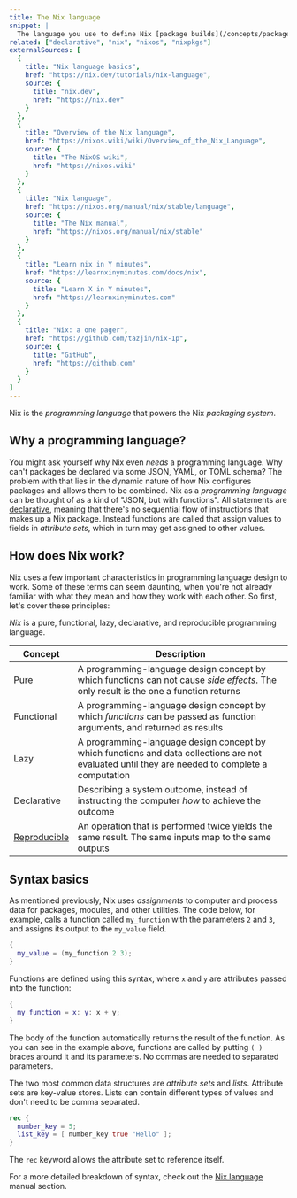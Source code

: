 ```yaml
---
title: The Nix language
snippet: |
  The language you use to define Nix [package builds](/concepts/packages), [development environments](/concepts/dev-env), [NixOS configurations](/concepts/nixos), and more.
related: ["declarative", "nix", "nixos", "nixpkgs"]
externalSources: [
  {
    title: "Nix language basics",
    href: "https://nix.dev/tutorials/nix-language",
    source: {
      title: "nix.dev",
      href: "https://nix.dev"
    }
  },
  {
    title: "Overview of the Nix language",
    href: "https://nixos.wiki/wiki/Overview_of_the_Nix_Language",
    source: {
      title: "The NixOS wiki",
      href: "https://nixos.wiki"
    }
  },
  {
    title: "Nix language",
    href: "https://nixos.org/manual/nix/stable/language",
    source: {
      title: "The Nix manual",
      href: "https://nixos.org/manual/nix/stable"
    }
  },
  {
    title: "Learn nix in Y minutes",
    href: "https://learnxinyminutes.com/docs/nix",
    source: {
      title: "Learn X in Y minutes",
      href: "https://learnxinyminutes.com"
    }
  },
  {
    title: "Nix: a one pager",
    href: "https://github.com/tazjin/nix-1p",
    source: {
      title: "GitHub",
      href: "https://github.com"
    }
  }
]
---
```


Nix is the *programming language* that powers the Nix *packaging system*.

## Why a programming language?

You might ask yourself why Nix even *needs* a programming language.
Why can't packages be declared via some JSON, YAML, or TOML schema?
The problem with that lies in the dynamic nature of how Nix configures packages and allows them to be combined.
Nix as a *programming language* can be thought of as a kind of "JSON, but with functions".
All statements are [declarative], meaning that there's no sequential flow of instructions that makes up a Nix package.
Instead functions are called that assign values to fields in *attribute sets*, which in turn may get assigned to other values.

## How does Nix work?

Nix uses a few important characteristics in programming language design to work.
Some of these terms can seem daunting, when you're not already familiar with what they mean and how they work with each other.
So first, let's cover these principles:

*Nix* is a pure, functional, lazy, declarative, and reproducible programming language.

| Concept                                   | Description                                                                                                                                     |
|-------------------------------------------|-------------------------------------------------------------------------------------------------------------------------------------------------|
| Pure                                      | A programming-language design concept by which functions can not cause *side effects*. The only result is the one a function returns           |
| Functional                                | A programming-language design concept by which *functions* can be passed as function arguments, and returned as results                         |
| Lazy                                      | A programming-language design concept by which functions and data collections are not evaluated until they are needed to complete a computation |
| Declarative                               | Describing a system outcome, instead of instructing the computer *how* to achieve the outcome                                                   |
| [Reproducible](/concepts/reproducibility) | An operation that is performed twice yields the same result. The same inputs map to the same outputs                                           |


## Syntax basics

As mentioned previously, Nix uses *assignments* to computer and process data for packages, modules, and other utilities.
The code below, for example, calls a function called `my_function` with the parameters `2` and `3`, and assigns its output to the `my_value` field.

```nix
{
  my_value = (my_function 2 3);
}
```

Functions are defined using this syntax, where `x` and `y` are attributes passed into the function:

```nix
{
  my_function = x: y: x + y;
}
```

The body of the function automatically returns the result of the function.
As you can see in the example above, functions are called by putting `( )` braces around it and its parameters.
No commas are needed to separated parameters.

The two most common data structures are *attribute sets* and *lists*.
Attribute sets are key-value stores.
Lists can contain different types of values and don't need to be comma separated.

```nix
rec {
  number_key = 5;
  list_key = [ number_key true "Hello" ];
}
```

The `rec` keyword allows the attribute set to reference itself.

For a more detailed breakdown of syntax, check out the [Nix language](https://nixos.org/manual/nix/stable/language) manual section.

[declarative]: /concepts/declarative

